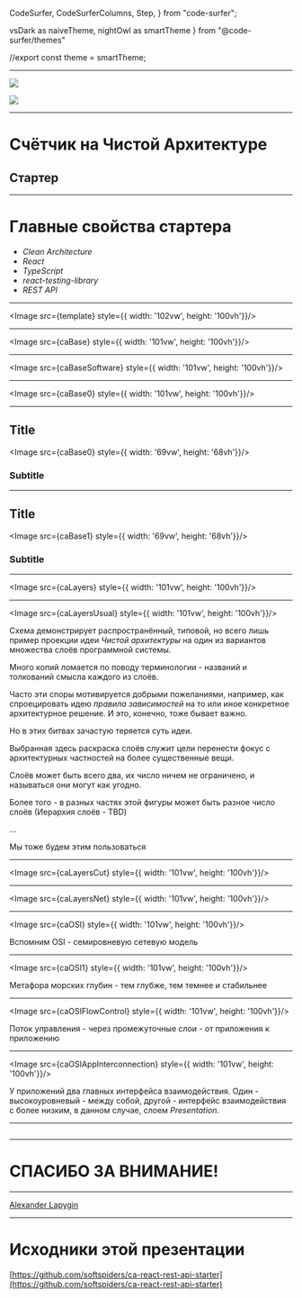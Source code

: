
  CodeSurfer,
  CodeSurferColumns,
  Step,
} from "code-surfer";

  vsDark as naiveTheme,
  nightOwl as smartTheme
} from "@code-surfer/themes"


//export const theme = smartTheme;






<Head>
  <title>Счётчик на Чистой Архитектуре</title>
</Head>

---

![](https://avatars0.githubusercontent.com/u/58282225?s=400&u=1877c06c2227806421484a23980e2ca123e3fa32&v=4)

![](https://avatars2.githubusercontent.com/u/47443457?s=400&u=dea74cc01b657d63400a5c36ea0b50975d7f7ef4&v=4)

---

# Счётчик на Чистой Архитектуре
## Стартер

---

# Главные свойства стартера

- *Clean Architecture*
- *React*
- *TypeScript*
- *react-testing-library*
- *REST API*

---

<Image src={template} style={{ width: '102vw', height: '100vh'}}/>

---

<Image src={caBase} style={{ width: '101vw', height: '100vh'}}/>

---

<Image src={caBaseSoftware} style={{ width: '101vw', height: '100vh'}}/>

---

<Image src={caBase0} style={{ width: '101vw', height: '100vh'}}/>

---

## Title

<Image src={caBase0} style={{ width: '69vw', height: '68vh'}}/>

### Subtitle

---

## Title

<Image src={caBase1} style={{ width: '69vw', height: '68vh'}}/>


### Subtitle

---

<Image src={caLayers} style={{ width: '101vw', height: '100vh'}}/>

---

<Image src={caLayersUsual} style={{ width: '101vw', height: '100vh'}}/>

<Notes>

Схема демонстрирует распространённый, типовой, но всего лишь пример проекции идеи *Чистой архитектуры* на один из
вариантов множества слоёв программной системы.

Много копий ломается по поводу терминологии - названий и толкований смысла каждого из слоёв.

Часто эти споры мотивируется добрыми пожеланиями, например, как спроецировать идею *правила зависимостей* на то или иное
конкретное архитектурное решение. И это, конечно, тоже бывает важно.

Но в этих битвах зачастую теряется суть идеи.

Выбранная здесь раскраска слоёв служит цели перенести фокус с архитектурных частностей на более существенные вещи.

Слоёв может быть всего два, их число ничем не ограничено, и называться они могут как угодно.

Более того - в разных частях этой фигуры может быть разное число слоёв (Иерархия слоёв - TBD) 
 
...

Мы тоже будем этим пользоваться

</Notes>

---

<Image src={caLayersCut} style={{ width: '101vw', height: '100vh'}}/>

---

<Image src={caLayersNet} style={{ width: '101vw', height: '100vh'}}/>

---

<Image src={caOSI} style={{ width: '101vw', height: '100vh'}}/>

<Notes>

Вспомним OSI - семировневую сетевую модель

</Notes>

---

<Image src={caOSI1} style={{ width: '101vw', height: '100vh'}}/>

<Notes>

Метафора морских глубин - тем глубже, тем темнее и стабильнее

</Notes>

---

<Image src={caOSIFlowControl} style={{ width: '101vw', height: '100vh'}}/>

<Notes>

Поток управления - через промежуточные слои - от приложения к приложению

</Notes>

---

<Image src={caOSIAppInterconnection} style={{ width: '101vw', height: '100vh'}}/>

<Notes>

У приложений два главных интерфейса взаимодействия. Один - высокоуровневый - между собой, другой - интерфейс
взаимодействия с более низким, в данном случае, слоем *Presentation*. 

</Notes>

---

<CodeSurferColumns themes={[myTheme]}>

<Step>

```ts file=../../src/index.tsx title="Counter"
```

</Step>

</CodeSurferColumns>

---

# СПАСИБО ЗА ВНИМАНИЕ!

---

[Alexander Lapygin](https://github.com/AlexanderLapygin)

---

# Исходники этой презентации

[https://github.com/softspiders/ca-react-rest-api-starter](https://github.com/softspiders/ca-react-rest-api-starter)
